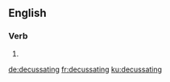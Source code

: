 ==English==

===Verb===
{{head|en|present participle}}

# {{present participle of|decussate|lang=en}}

[[de:decussating]]
[[fr:decussating]]
[[ku:decussating]]